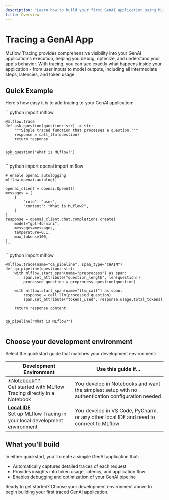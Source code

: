 ```yaml
---
description: "Learn how to build your first GenAI application using MLflow and Tracing."
title: Overview
---
```



# Tracing a GenAI App

MLflow Tracing provides comprehensive visibility into your GenAI application's execution,
helping you debug, optimize, and understand your app's behavior. With tracing, you can see
exactly what happens inside your application - from user inputs to model outputs, including
all intermediate steps, latencies, and token usage.

## Quick Example

Here's how easy it is to add tracing to your GenAI application:

<Tabs>
  <TabItem value="basic" label="Basic Setup">
    ```python
    import mlflow


    @mlflow.trace
    def ask_question(question: str) -> str:
        """Simple traced function that processes a question."""
        response = call_llm(question)
        return response


    ask_question("What is MLflow?")
    ```
  </TabItem>

  <TabItem value="autolog" label="Autologging Usage">
    ```python
    import openai
    import mlflow

    # enable openai autologging
    mlflow.openai.autolog()

    openai_client = openai.OpenAI()
    messages = [
        {
            "role": "user",
            "content": "What is MLflow?",
        }
    ]
    response = openai_client.chat.completions.create(
        model="gpt-4o-mini",
        messages=messages,
        temperature=0.1,
        max_tokens=100,
    )
    ```

  </TabItem>

  <TabItem value="advanced" label="Advanced Usage">
    ```python
    import mlflow


    @mlflow.trace(name="qa_pipeline", span_type="CHAIN")
    def qa_pipeline(question: str):
        with mlflow.start_span(name="preprocess") as span:
            span.set_attribute("question_length", len(question))
            processed_question = preprocess_question(question)

        with mlflow.start_span(name="llm_call") as span:
            response = call_llm(processed_question)
            span.set_attribute("tokens_used", response.usage.total_tokens)

        return response.content


    qa_pipeline("What is MLflow?")
    ```
  </TabItem>
</Tabs>

## Choose your development environment

Select the quickstart guide that matches your development environment:

| Development Environment                                                                         | Use this guide if...                                                                             |
| ----------------------------------------------------------------------------------------------- | ------------------------------------------------------------------------------------------------ |
| [\*Notebook\*\*](./tracing-notebook)<br/>Get started with MLflow Tracing directly in a Notebook | You develop in Notebooks and want the simplest setup with no authentication configuration needed |
| [**Local IDE**](./tracing-ide)<br/>Set up MLflow Tracing in your local development environment  | You develop in VS Code, PyCharm, or any other local IDE and need to connect to MLflow            |

## What you'll build

In either quickstart, you'll create a simple GenAI application that:

- Automatically captures detailed traces of each request
- Provides insights into token usage, latency, and application flow
- Enables debugging and optimization of your GenAI pipeline

Ready to get started? Choose your development environment above to begin building your first traced GenAI application.

